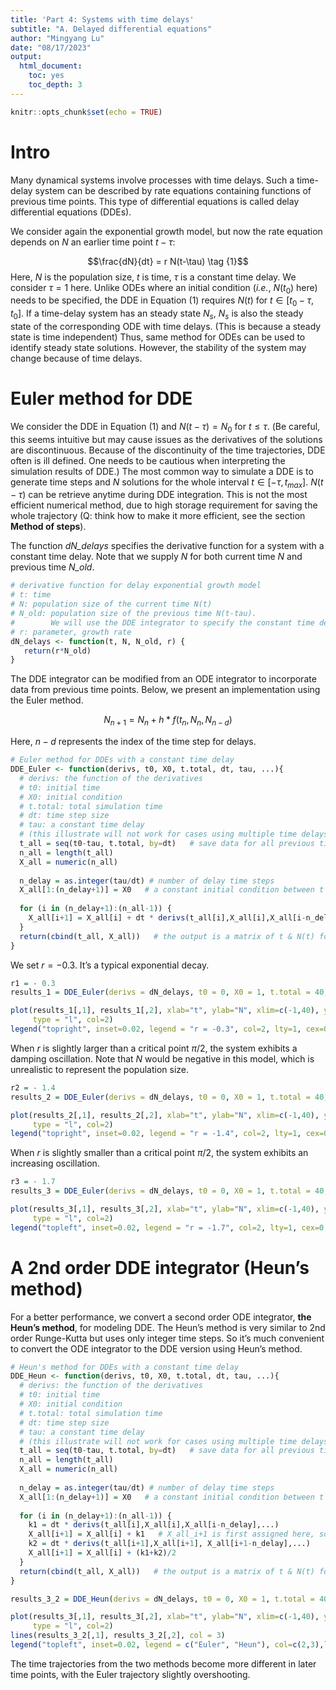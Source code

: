 ```yaml
---
title: 'Part 4: Systems with time delays'
subtitle: "A. Delayed differential equations"
author: "Mingyang Lu"
date: "08/17/2023"
output:
  html_document:
    toc: yes
    toc_depth: 3
---
```


```r
knitr::opts_chunk$set(echo = TRUE)
```

# Intro

Many dynamical systems involve processes with time delays. Such a time-delay system can be described by rate equations containing functions of previous time points. This type of differential equations is called delay differential equations (DDEs). 

We consider again the exponential growth model, but now the rate equation depends on $N$ an earlier time point $t - \tau$:

$$\frac{dN}{dt} = r N(t-\tau) \tag {1}$$
Here, $N$ is the population size, $t$ is time, $\tau$ is a constant time delay. We consider $\tau = 1$ here. Unlike ODEs where an initial condition (*i.e.*, $N(t_0)$ here) needs to be specified, the DDE in Equation (1) requires $N(t)$ for $t \in [t_0-\tau, t_0]$. If a time-delay system has an steady state $N_s$, $N_s$ is also the steady state of the corresponding ODE with time delays. (This is because a steady state is time independent) Thus, same method for ODEs can be used to identify steady state solutions. However, the stability of the system may change because of time delays.

# Euler method for DDE

We consider the DDE in Equation (1) and $N(t - \tau) = N_0$ for $t \leq \tau$. (Be careful, this seems intuitive but may cause issues as the derivatives of the solutions are discontinuous. Because of the discontinuity of the time trajectories, DDE often is ill defined. One needs to be cautious when interpreting the simulation results of DDE.) The most common way to simulate a DDE is to generate time steps and $N$ solutions for the whole interval $t \in [-\tau, t_{max}]$. $N(t-\tau)$ can be retrieve anytime during DDE integration. This is not the most efficient numerical method, due to high storage requirement for saving the whole trajectory (Q: think how to make it more efficient, see the section **Method of steps**).

The function *dN_delays* specifies the derivative function for a system with a constant time delay. Note that we supply $N$ for both current time *N* and previous time *N_old*. 

```r
# derivative function for delay exponential growth model
# t: time
# N: population size of the current time N(t)
# N_old: population size of the previous time N(t-tau). 
#        We will use the DDE integrator to specify the constant time delay.
# r: parameter, growth rate
dN_delays <- function(t, N, N_old, r) {
   return(r*N_old)
}
```

The DDE integrator can be modified from an ODE integrator to incorporate data from previous time points. Below, we present an implementation using the Euler method.

$$N_{n+1} = N_n + h*f(t_n, N_n, N_{n-d}) \tag {2}$$

Here, $n - d$ represents the index of the time step for delays. 

```r
# Euler method for DDEs with a constant time delay
DDE_Euler <- function(derivs, t0, X0, t.total, dt, tau, ...){
  # derivs: the function of the derivatives 
  # t0: initial time
  # X0: initial condition
  # t.total: total simulation time
  # dt: time step size 
  # tau: a constant time delay 
  # (this illustrate will not work for cases using multiple time delays)
  t_all = seq(t0-tau, t.total, by=dt)   # save data for all previous time points too
  n_all = length(t_all)
  X_all = numeric(n_all)
  
  n_delay = as.integer(tau/dt) # number of delay time steps
  X_all[1:(n_delay+1)] = X0   # a constant initial condition between t in [-tau, t.total]
  
  for (i in (n_delay+1):(n_all-1)) {
    X_all[i+1] = X_all[i] + dt * derivs(t_all[i],X_all[i],X_all[i-n_delay],...)
  }
  return(cbind(t_all, X_all))   # the output is a matrix of t & N(t) for all time steps
}
```

We set $r = -0.3$. It's a typical exponential decay. 

```r
r1 = - 0.3
results_1 = DDE_Euler(derivs = dN_delays, t0 = 0, X0 = 1, t.total = 40, dt = 0.01, tau = 1, r = r1)

plot(results_1[,1], results_1[,2], xlab="t", ylab="N", xlim=c(-1,40), ylim=c(0,1),
     type = "l", col=2)
legend("topright", inset=0.02, legend = "r = -0.3", col=2, lty=1, cex=0.8)
```

When $r$ is slightly larger than a critical point $\pi/2$, the system exhibits a damping oscillation. Note that $N$ would be negative in this model, which is unrealistic to represent the population size.

```r
r2 = - 1.4
results_2 = DDE_Euler(derivs = dN_delays, t0 = 0, X0 = 1, t.total = 40, dt = 0.01, tau = 1, r = r2)

plot(results_2[,1], results_2[,2], xlab="t", ylab="N", xlim=c(-1,40), ylim=c(-1,1),
     type = "l", col=2)
legend("topright", inset=0.02, legend = "r = -1.4", col=2, lty=1, cex=0.8)
```

When $r$ is slightly smaller than a critical point $\pi/2$, the system exhibits an increasing oscillation.

```r
r3 = - 1.7
results_3 = DDE_Euler(derivs = dN_delays, t0 = 0, X0 = 1, t.total = 40, dt = 0.01, tau = 1, r = r3)

plot(results_3[,1], results_3[,2], xlab="t", ylab="N", xlim=c(-1,40), ylim=c(-10,11),
     type = "l", col=2)
legend("topleft", inset=0.02, legend = "r = -1.7", col=2, lty=1, cex=0.8)
```

# A 2nd order DDE integrator (Heun's method)

For a better performance, we convert a second order ODE integrator, **the Heun's method**, for modeling DDE. The Heun's method is very similar to 2nd order Runge-Kutta but uses only integer time steps. So it's much convenient to convert the ODE integrator to the DDE version using Heun's method.

\begin{equation}
\begin{aligned}
k_1 &= h*f(t_n, N_n, N_{n-d}) \\
N_{n+1} &= N_n + k_1 \\
k_2 &= h*f(t_{n+1}, N_{n+1}, N_{n+1-d}) \\
N_{n+1} &= N_n + (k_1+k_2)/2
\end{aligned}\tag{3}
\end{equation}

```r
# Heun's method for DDEs with a constant time delay
DDE_Heun <- function(derivs, t0, X0, t.total, dt, tau, ...){
  # derivs: the function of the derivatives 
  # t0: initial time
  # X0: initial condition
  # t.total: total simulation time
  # dt: time step size 
  # tau: a constant time delay 
  # (this illustrate will not work for cases using multiple time delays)
  t_all = seq(t0-tau, t.total, by=dt)   # save data for all previous time points too
  n_all = length(t_all)
  X_all = numeric(n_all)
  
  n_delay = as.integer(tau/dt) # number of delay time steps
  X_all[1:(n_delay+1)] = X0   # a constant initial condition between t in [-tau, 0]
  
  for (i in (n_delay+1):(n_all-1)) {
    k1 = dt * derivs(t_all[i],X_all[i],X_all[i-n_delay],...)
    X_all[i+1] = X_all[i] + k1   # X_all_i+1 is first assigned here, so that the function works for tau = 0
    k2 = dt * derivs(t_all[i+1],X_all[i+1], X_all[i+1-n_delay],...)
    X_all[i+1] = X_all[i] + (k1+k2)/2
  }
  return(cbind(t_all, X_all))   # the output is a matrix of t & N(t) for all time steps
}

results_3_2 = DDE_Heun(derivs = dN_delays, t0 = 0, X0 = 1, t.total = 40, dt = 0.01, tau = 1, r = r3)

plot(results_3[,1], results_3[,2], xlab="t", ylab="N", xlim=c(-1,40), ylim=c(-11,12),
     type = "l", col=2)
lines(results_3_2[,1], results_3_2[,2], col = 3)
legend("topleft", inset=0.02, legend = c("Euler", "Heun"), col=c(2,3),lty=1, cex=0.8)
```

The time trajectories from the two methods become more different in later time points, with the Euler trajectory slightly overshooting. 
